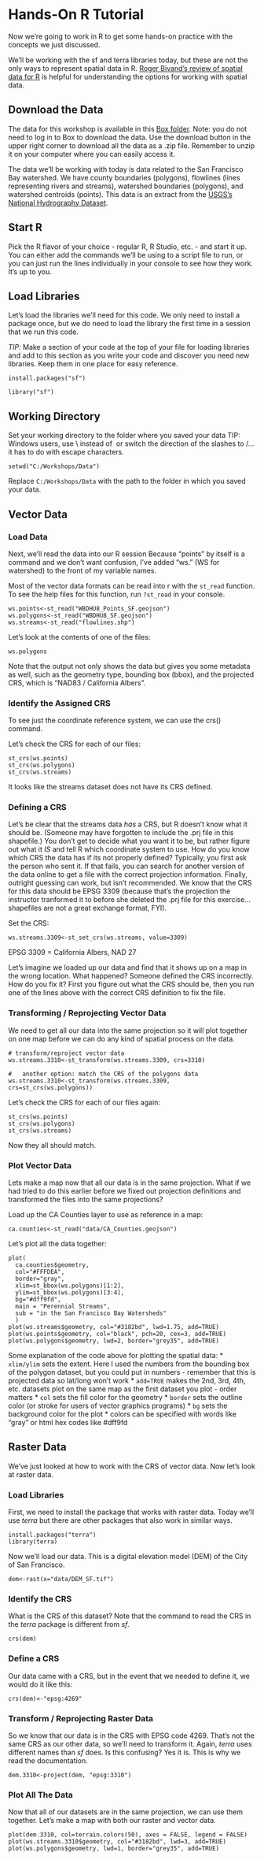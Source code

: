 # Hands-On R Tutorial
Now we're going to work in R to get some hands-on practice with the concepts we just discussed.

We'll be working with the sf and terra libraries today, but these are not the only ways to represent spatial data in R.  [Roger Bivand's review of spatial data for R](https://cran.r-project.org/web/views/Spatial.html) is helpful for understanding the options for working with spatial data.

## Download the Data

The data for this workshop is available in this [Box folder](https://ucdavis.box.com/s/nyznmwattm442wek2er085pi5kvenka1). Note: you do not need to log in to Box to download the data. Use the download button in the upper right corner to download all the data as a .zip file. Remember to unzip it on your computer where you can easily access it.

The data we'll be working with today is data related to the San Francisco Bay watershed. We have county boundaries (polygons), flowlines (lines representing rivers and streams), watershed boundaries (polygons), and watershed centroids (points). This data is an extract from the [USGS's National Hydrography Dataset](https://www.usgs.gov/national-hydrography/national-hydrography-dataset).

## Start R
Pick the R flavor of your choice - regular R, R Studio, etc. - and start it up.  You can either add the commands we'll be using to a script file to run, or you can just run the lines individually in your console to see how they work.  It's up to you.

## Load Libraries
Let's load the libraries we'll need for this code. We only need to install a package once, but we do need to load the library the first time in a session that we run this code.

*TIP*: Make a section of your code at the top of your file for loading libraries and add to this section as you write your code and discover you need new libraries. Keep them in one place for easy reference.

```
install.packages("sf")

library("sf")
```

## Working Directory
Set your working directory to the folder where you saved your data
TIP: Windows users, use \\\ instead of \ or switch the direction of the slashes to /... it has to do with escape characters.

```
setwd("C:/Workshops/Data")
```
Replace `C:/Workshops/Data` with the path to the folder in which you saved your data.

## Vector Data

### Load Data
Next, we'll read the data into our R session
Because "points" by itself is a command and we don't want confusion, I've added "ws." (WS for watershed) to the front of my variable names.

Most of the vector data formats can be read into r with the ```st_read``` function. To see the help files for this function, run ```?st_read``` in your console.

```
ws.points<-st_read("WBDHU8_Points_SF.geojson")
ws.polygons<-st_read("WBDHU8_SF.geojson")
ws.streams<-st_read("flowlines.shp")
```


Let's look at the contents of one of the files:

```
ws.polygons
```

Note that the output not only shows the data but gives you some metadata as well, such as the geometry type, bounding box (bbox), and the projected CRS, which is "NAD83 / California Albers".


### Identify the Assigned CRS
To see just the coordinate reference system, we can use the crs() command.

Let's check the CRS for each of our files:

```
st_crs(ws.points)
st_crs(ws.polygons)
st_crs(ws.streams)
```

It looks like the streams dataset does not have its CRS defined.  

### Defining a CRS
Let's be clear that the streams data *has* a CRS, but R doesn't know what it should be.  (Someone may have forgotten to include the .prj file in this shapefile.)  You don't get to decide what you want it to be, but rather figure out what it *IS* and tell R which coordinate system to use.  How do you  know which CRS the data has if its not properly defined?  Typically, you first ask the person who sent it.  If that fails, you can search for another version of the data online to get a file with the correct projection information.  Finally, outright guessing can work, but isn't recommended.  We know that the CRS for this data should be EPSG 3309 (because that's the projection the instructor tranformed it to before she deleted the .prj file for this exercise... shapefiles are not a great exchange format, FYI).

Set the CRS:

```
ws.streams.3309<-st_set_crs(ws.streams, value=3309) 

```

EPSG 3309 = California Albers, NAD 27

Let's imagine we loaded up our data and find that it shows up on a map in the wrong location.  What happened?  Someone defined the CRS incorrectly.
How do you fix it?  First you figure out what the CRS should be, then you run one of the lines above with the correct CRS definition to fix the file.

### Transforming / Reprojecting Vector Data
We need to get all our data into the same projection so it will plot together on one map before we can do any kind of spatial process on the data.

```
# transform/reproject vector data
ws.streams.3310<-st_transform(ws.streams.3309, crs=3310)

#   another option: match the CRS of the polygons data
ws.streams.3310<-st_transform(ws.streams.3309, crs=st_crs(ws.polygons))
```

Let's check the CRS for each of our files again:

```
st_crs(ws.points)
st_crs(ws.polygons)
st_crs(ws.streams)
```
Now they all should match.

### Plot Vector Data
Lets make a map now that all our data is in the same projection.  What if we had tried to do this earlier before we fixed out projection definitions and transformed the files into the same projections?

Load up the CA Counties layer to use as reference in a map:

```
ca.counties<-st_read("data/CA_Counties.geojson")
```

Let's plot all the data together:
```
plot(
  ca.counties$geometry, 
  col="#FFFDEA", 
  border="gray", 
  xlim=st_bbox(ws.polygons)[1:2], 
  ylim=st_bbox(ws.polygons)[3:4], 
  bg="#dff9fd",  
  main = "Perennial Streams",
  sub = "in the San Francisco Bay Watersheds"
  )
plot(ws.streams$geometry, col="#3182bd", lwd=1.75, add=TRUE)
plot(ws.points$geometry, col="black", pch=20, cex=3, add=TRUE)
plot(ws.polygons$geometry, lwd=2, border="grey35", add=TRUE)
```
Some explanation of the code above for plotting the spatial data:
* ```xlim/ylim``` sets the extent.  Here I used the numbers from the bounding box of the polygon dataset, but you could put in numbers - remember that this is projected data so lat/long won't work
* ```add=TRUE``` makes the 2nd, 3rd, 4th, etc. datasets plot on the same map as the first dataset you plot - order matters
* ```col``` sets the fill color for the geometry
* ```border``` sets the outline color (or stroke for users of vector graphics programs)
* ```bg``` sets the background color for the plot
* colors can be specified with words like "gray" or html hex codes like #dff9fd

## Raster Data

We've just looked at how to work with the CRS of vector data. Now let's look at raster data.

### Load Libraries

First, we need to install the package that works with raster data. Today we'll use *terra* but there are other packages that also work in similar ways.

```
install.packages("terra")
library(terra)
```
Now we'll load our data. This is a digital elevation model (DEM) of the City of San Francisco.

```
dem<-rast(x="data/DEM_SF.tif")
```

### Identify the CRS
What is the CRS of this dataset? Note that the command to read the CRS in the *terra* package is different from *sf*.

```
crs(dem)
```

### Define a CRS
Our data came with a CRS, but in the event that we needed to define it, we would do it like this:

```
crs(dem)<-"epsg:4269"
```

### Transform / Reprojecting Raster Data
So we know that our data is in the CRS with EPSG code 4269. That's not the same CRS as our other data, so we'll need to transform it. Again, *terra* uses different names than *sf* does. Is this confusing? Yes it is. This is why we read the documentation.

```
dem.3310<-project(dem, "epsg:3310")
```

### Plot All The Data
Now that all of our datasets are in the same projection, we can use them together. Let's make a map with both our raster and vector data.

```
plot(dem.3310, col=terrain.colors(50), axes = FALSE, legend = FALSE)
plot(ws.streams.3310$geometry, col="#3182bd", lwd=3, add=TRUE)
plot(ws.polygons$geometry, lwd=1, border="grey35", add=TRUE)
```


